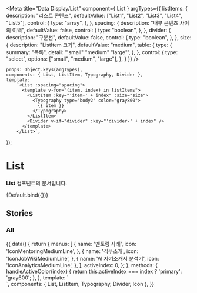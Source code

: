 
<Meta
    title="Data Display/List"
    component={ List }
    argTypes={{
        listItems: {
            description: "리스트 콘텐츠",
            defaultValue: ["List1", "List2", "List3", "List4", "List5"],
            control: {
                type: "array",
            },
        },
        spacing: {
            description: "내부 콘텐츠 사이의 여백",
            defaultValue: false,
            control: {
                type: "boolean",
            },
        },
        divider: {
            description: "구분선",
            defaultValue: false,
            control: {
                type: "boolean",
            },
        },
        size: {
            description: "ListItem 크기",
            defaultValue: "medium",
            table: {
                type: {
                    summary: "목록",
                    detail: '"small" "medium" "large"',
                },
            },
            control: {
                type: "select",
                options: ["small", "medium", "large"],
            },
        }
    }}
/>

    props: Object.keys(argTypes),
    components: { List, ListItem, Typography, Divider },
    template:
        `<List :spacing="spacing">
          <template v-for="(item, index) in listItems">
            <ListItem :key="'item-' + index" :size="size">
              <Typography type="body2" color="gray800">
                {{ item }}
              </Typography>
            </ListItem>
            <Divider v-if="divider" :key="'divider-' + index" />
          </template>
        </List>`,
});

# List

**List** 컴포넌트의 문서입니다.

<Story name="Default" height="100px">
    {Default.bind({})}
</Story>

<ArgsTable story="Default" />

## Stories
### All
<Canvas>
    <Story name="All" height="100px">
        {{
            data() {
                return {
                    menus: [
                        {
                            name: '멘토링 사례',
                            icon: 'IconMentoringMediumLine',
                        },
                        {
                            name: '직무소개',
                            icon: 'IconJobWikiMediumLine',
                        },
                        {
                            name: 'AI 자기소개서 분석기',
                            icon: 'IconAnalyticsMediumLine',
                        },
                    ],
                    activeIndex: 0,
                };
            },
            methods: {
                handleActiveColor(index) {
                    return this.activeIndex === index ? 'primary': 'gray600';
                },
            },
            template: `
                <div>
                    <List>
                        <template v-for="(item, index) in menus">
                            <ListItem :key="'item-'+index" @click="activeIndex = index">
                                <Icon :name="item.icon" :color="handleActiveColor(index)" style="margin-right: 4px" />
                                <Typography type="body2" :color="handleActiveColor(index)">
                                    {{ item.name }}
                                </Typography>
                            </ListItem>
                            <Divider :key="'divider-' + index" />
                        </template>
                    </List>
                </div>
        `,
            components: { List, ListItem, Typography, Divider, Icon },
        }}
    </Story>
</Canvas>
